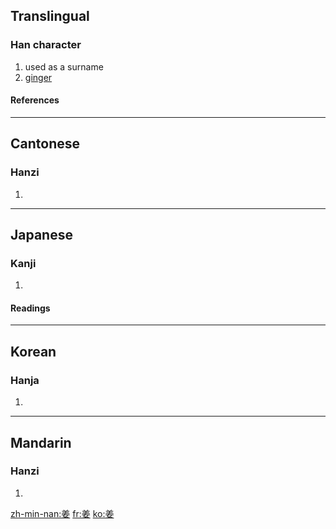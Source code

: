 {{see|薑}}

==Translingual==
===Han character===
{{Han char|rn=38|rad=女|as=06|sn=9|four=8040<sub>4</sub>|canj=廿土女 (TGV)}}
# used as a surname
# [[ginger]]
====References====
{{Han ref|kx=0259.200|dkj=06205|dj=0525.210|hdz=21047.110|uh=59DC|ud=23004|bh=ABB8|bd=43960}}
----
==Cantonese==
===Hanzi===
{{yue-hanzi|jyut=|y=geung1}}
# {{defn|Cantonese}}
----
==Japanese==
===Kanji===
{{ja-kanji|grade=|rs=女06}}
# {{defn|Japanese}} 
====Readings====
{{ja-readings|on=[[きょう]] (kyō)|kun=[[つよい]] (tsuyoi)}}
----
==Korean==
===Hanja===
{{ko-hanja|hangeul=강|rv=gang|mr=kang}}
# {{defn|Korean}}
----
==Mandarin==
===Hanzi===
{{cmn-hanzi|pin=[[jiāng]] (jiang1)|wg=chiang<sup>1</sup>}}
# {{defn|Mandarin}}

[[zh-min-nan:姜]]
[[fr:姜]]
[[ko:姜]]